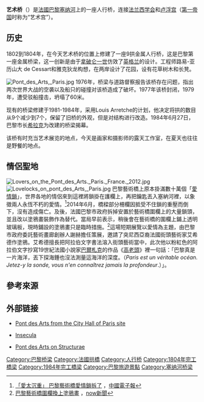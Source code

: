{{Infobox_Bridge
 |bridge_name= 艺术桥
 |image=Pont des Arts vue depuis le quai rive droite.jpg
 |caption= 艺术桥 (2010年)
 |official_name= Pont des Arts
 |also_known_as= 人行桥
 |carries= 人行桥
 |crosses= [[塞纳河|塞纳河]]
 |locale={{FRA}}[[巴黎|巴黎]]
 |design= [[拱桥|拱桥]]
 |length= 155米 
 |width= 11米 
 |below= 
 |material= 鋼
 |begin= 1981年
 |complete= 1984年
 |toll=免費
 |coordinates={{coord|48|51|30|N|02|20|15|E}}  
| downstream = [[卡鲁塞尔桥|卡鲁塞尔桥]]
| upstream = [[新橋_(巴黎)|新橋]]
}}

'''艺术桥'''（{{lang-fr|Passerelle des Arts}}）是[[法國|法國]][[巴黎|巴黎]][[塞纳河|塞纳河]]上的一座人行桥，连接[[法兰西学会|法兰西学会]]和[[卢浮宫|卢浮宫]]{{tsl|en|Cour Carrée|中央广场}}（[[法兰西第一帝国|第一帝国]]时称为“艺术宫”）。

== 历史 ==
1802到1804年，在今天艺术桥的位置上修建了一座9拱金属人行桥，这是巴黎第一座金属桥梁，这一创新是由于[[拿破仑一世|拿破仑一世]]仿效了[[英格兰|英格兰]]的设计。工程师路易-亚历山大 de Cessart和雅克狄龙构想，在两岸设计了花园，设有花草树木和长凳。

[[File:Pont_des_Arts,_Paris.jpg|thumb]]
1976年，桥梁与道路督察报告该桥存在问题，指出两次世界大战的空袭以及船只的碰撞对该桥造成了破坏。1977年该桥封闭，1979年，遭受驳船撞击，坍塌了60米。 

现有的桥梁修建于1981-1984年，采用Louis Arretche的计划，他决定将拱的数目从9个减少到7个，保留了旧桥的外观，但是对结构进行改造。1984年6月27日，巴黎市长[[希拉克|希拉克]]为改建的桥梁揭幕。

该桥有时充当艺术展览的地点，今天是画家和摄影师的露天工作室，在夏天也往往是野餐的地点。

== 情侶聖地 ==
[[File:Lovers_on_the_Pont_des_Arts._Paris._France._2012.jpg|thumb]]
[[File:Lovelocks_on_pont_des_Arts,_Paris.jpg|thumb]]
巴黎藝術橋上原本掛滿數十萬個「[[愛情鎖|愛情鎖]]」，世界各地的情侶來到這裡將鎖掛在護欄上，再把鑰匙丟入塞納河裡，以象徵兩人永恆不朽的愛情。<ref>[https://tw.news.yahoo.com/%E6%84%9B%E5%A4%AA%E6%B2%89%E9%87%8D-%E5%B7%B4%E9%BB%8E%E8%97%9D%E8%A1%93%E6%A9%8B%E6%84%9B%E6%83%85%E9%8E%96%E6%8B%86%E4%BA%86-215007522.html 「愛太沉重」 巴黎藝術橋愛情鎖拆了] {{Wayback|url=https://tw.news.yahoo.com/%E6%84%9B%E5%A4%AA%E6%B2%89%E9%87%8D-%E5%B7%B4%E9%BB%8E%E8%97%9D%E8%A1%93%E6%A9%8B%E6%84%9B%E6%83%85%E9%8E%96%E6%8B%86%E4%BA%86-215007522.html |date=20210301222250 }}，[[中國時報|中國電子報]]</ref>2014年6月，橋樑部分柵欄因抵受不住鎖的重壓而倒下，沒有造成傷亡。及後，法國巴黎市政府拆掉安置於藝術橋圍欄上的大量鎖頭，並且改以塗鴉畫裝飾作為替代。當局早前表示，稍後會在藝術橋的圍欄上鋪上透明玻璃板，現時鋪設的塗鴉畫只是臨時措施。<ref>[http://news.now.com/home/international/player?newsId=139176 巴黎藝術橋圍欄換上塗鴉畫] {{Wayback|url=http://news.now.com/home/international/player?newsId=139176 |date=20191112163007 }}，[[Now寬頻電視|now新聞]]</ref>這場短期展覽以愛情為主題，由巴黎市政府委託藝術畫廊創辦人謝赫擔任策展，邀請了突尼西亞裔法國街頭藝術家艾希德作塗鴉。艾希德擅長把阿拉伯文字書法溶入街頭藝術當中，此次他以粉紅色的阿拉伯文字抄寫19世紀法國小說家[[巴爾札克|巴爾札克]]的作品《[[高老頭|高老頭]]》裡一句話：「巴黎真是一片海洋，丟下探海錘也沒法測量這海洋的深度。（''Paris est un véritable océan. Jetez-y la sonde, vous n'en connaîtrez jamais la profondeur''.）」。

==參考來源==
{{reflist}}

== 外部链接 ==
{{Commonscat|Pont des Arts|le pont des Arts}}
* {{fr}} [http://www.paris.fr/portail/deplacements/Portal.lut?page_id=230 Pont des Arts from the City Hall of Paris site] {{Wayback|url=http://www.paris.fr/portail/deplacements/Portal.lut?page_id=230 |date=20091111103629 }}
* {{fr}} [http://www.insecula.com/salle/MS00788.html Insecula] {{Wayback|url=http://www.insecula.com/salle/MS00788.html |date=20110605050109 }}
* {{en}} [http://en.structurae.de/structures/data/index.cfm?ID=s0000128 Pont des Arts on Structurae] {{Wayback|url=http://en.structurae.de/structures/data/index.cfm?ID=s0000128 |date=20111026144323 }}

{{coord|48|51|31|N|2|20|15|E|region:FR_type:landmark|display=title}}
{{巴黎名胜}}

[[Category:巴黎桥梁|Category:巴黎桥梁]]
[[Category:法國拱橋|Category:法國拱橋]]
[[Category:人行桥|Category:人行桥]]
[[Category:1804年完工橋梁|Category:1804年完工橋梁]]
[[Category:1984年完工橋梁|Category:1984年完工橋梁]]
[[Category:巴黎旅遊景點|Category:巴黎旅遊景點]]
[[Category:塞纳河桥梁|Category:塞纳河桥梁]]